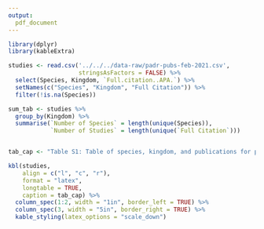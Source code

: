 ```yaml
---
output:  
  pdf_document
---
```



```r

library(dplyr)
library(kableExtra)

studies <- read.csv('../../../data-raw/padr-pubs-feb-2021.csv',
                    stringsAsFactors = FALSE) %>%
  select(Species, Kingdom, `Full.citation..APA.`) %>%
  setNames(c("Species", "Kingdom", "Full Citation")) %>%
  filter(!is.na(Species))

sum_tab <- studies %>%
  group_by(Kingdom) %>%
  summarise(`Number of Species` = length(unique(Species)),
            `Number of Studies` = length(unique(`Full Citation`)))


tab_cap <- "Table S1: Table of species, kingdom, and publications for papers that contain Integral Projection Models. This table is not exhaustive and does not include some papers for which species and kingdom information is not relevant (e.g. papers developing new theory relying on simulated data)."

kbl(studies,
    align = c("l", "c", "r"),
    format = "latex", 
    longtable = TRUE,
    caption = tab_cap) %>%
  column_spec(1:2, width = "1in", border_left = TRUE) %>%
  column_spec(3, width = "5in", border_right = TRUE) %>%
  kable_styling(latex_options = "scale_down")

```

